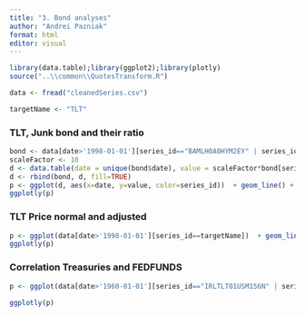 ```yaml
---
title: "3. Bond analyses"
author: "Andrei Pazniak"
format: html
editor: visual
---
```



```r
library(data.table);library(ggplot2);library(plotly)
source("..\\common\\QuotesTransform.R")

data <- fread("cleanedSeries.csv")

targetName <- "TLT"

```

### TLT, Junk bond and their ratio

```r
bond <- data[date>'1998-01-01'][series_id=="BAMLH0A0HYM2EY" | series_id=="IRLTLT01USM156N"]
scaleFactor <- 10
d <- data.table(date = unique(bond$date), value = scaleFactor*bond[series_id=="IRLTLT01USM156N", value]/ bond[series_id=="BAMLH0A0HYM2EY", value], series_id = "tlt2junk", type="USA Economic/Percent")
d <- rbind(bond, d, fill=TRUE)
p <- ggplot(d, aes(x=date, y=value, color=series_id))  + geom_line() + geom_hline(yintercept = 2, color="blue") + geom_hline(yintercept = 5, color="blue") + ggtitle("TLT, Junk bond and their ratio") + ylab("yield/ratio") + xlab("date")
ggplotly(p)

```
### TLT Price normal and adjusted

```r
p <- ggplot(data[date>'1998-01-01'][series_id==targetName])  + geom_line(aes(x=date, y=adjusted_value_m2), color='blue') +geom_line(aes(x=date, y=value), color='green') + ggtitle("TLT Price normal and adjusted") + ylab(targetName) + xlab("date")
ggplotly(p)
```

### Correlation Treasuries and FEDFUNDS

```r
p <- ggplot(data[date>'1960-01-01'][series_id=="IRLTLT01USM156N" | series_id=="FEDFUNDS"], aes(x=date, y=value, color=series_id)) + geom_line() + ggtitle("Treasuries and FEDFUNDS") + ylab("Yield") + xlab("date")

ggplotly(p)

```

